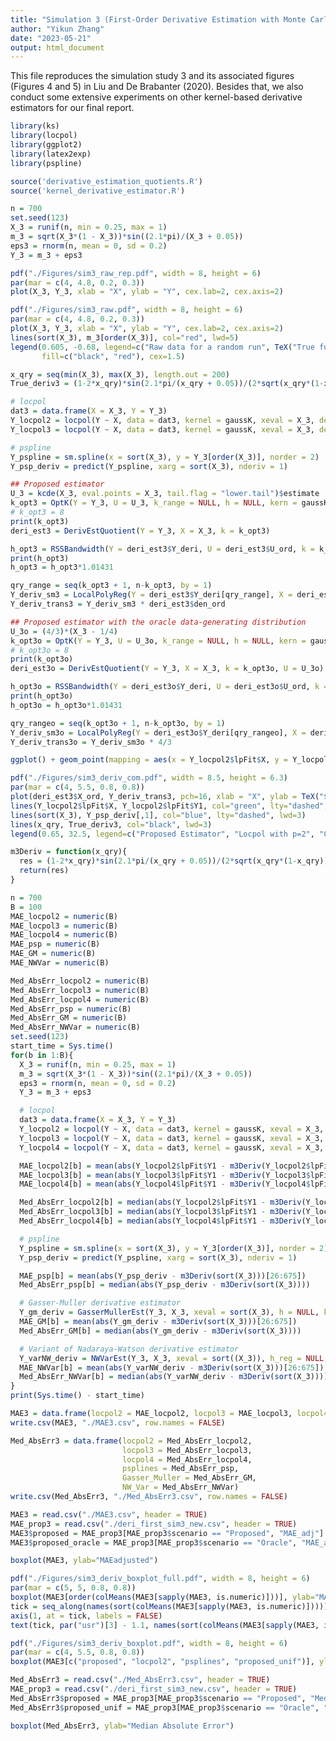 ```yaml
---
title: "Simulation 3 (First-Order Derivative Estimation with Monte Carlo Repeated Experiments)"
author: "Yikun Zhang"
date: "2023-05-21"
output: html_document
---
```


This file reproduces the simulation study 3 and its associated figures (Figures 4 and 5) in Liu and De Brabanter (2020). Besides that, we also conduct some extensive experiments on other kernel-based derivative estimators for our final report.

```r
library(ks)
library(locpol)
library(ggplot2)
library(latex2exp)
library(pspline)

source('derivative_estimation_quotients.R')
source('kernel_derivative_estimator.R')
```


```r
n = 700
set.seed(123)
X_3 = runif(n, min = 0.25, max = 1)
m_3 = sqrt(X_3*(1 - X_3))*sin((2.1*pi)/(X_3 + 0.05))
eps3 = rnorm(n, mean = 0, sd = 0.2)
Y_3 = m_3 + eps3

pdf("./Figures/sim3_raw_rep.pdf", width = 8, height = 6)
par(mar = c(4, 4.8, 0.2, 0.3))  
plot(X_3, Y_3, xlab = "X", ylab = "Y", cex.lab=2, cex.axis=2)
```

```r
pdf("./Figures/sim3_raw.pdf", width = 8, height = 6)
par(mar = c(4, 4.8, 0.2, 0.3))  
plot(X_3, Y_3, xlab = "X", ylab = "Y", cex.lab=2, cex.axis=2)
lines(sort(X_3), m_3[order(X_3)], col="red", lwd=5)
legend(0.605, -0.68, legend=c("Raw data for a random run", TeX("True function $m(X)$")),
       fill=c("black", "red"), cex=1.5)
```


```r
x_qry = seq(min(X_3), max(X_3), length.out = 200)
True_deriv3 = (1-2*x_qry)*sin(2.1*pi/(x_qry + 0.05))/(2*sqrt(x_qry*(1-x_qry))) - 2.1*pi*sqrt(x_qry*(1-x_qry))*cos(2.1*pi/(x_qry + 0.05))/((x_qry + 0.05)^2)

# locpol
dat3 = data.frame(X = X_3, Y = Y_3)
Y_locpol2 = locpol(Y ~ X, data = dat3, kernel = gaussK, xeval = X_3, deg = 2)
Y_locpol3 = locpol(Y ~ X, data = dat3, kernel = gaussK, xeval = X_3, deg = 3)

# pspline
Y_pspline = sm.spline(x = sort(X_3), y = Y_3[order(X_3)], norder = 2)
Y_psp_deriv = predict(Y_pspline, xarg = sort(X_3), nderiv = 1)

## Proposed estimator
U_3 = kcde(X_3, eval.points = X_3, tail.flag = "lower.tail")$estimate
k_opt3 = OptK(Y = Y_3, U = U_3, k_range = NULL, h = NULL, kern = gaussK)
# k_opt3 = 8
print(k_opt3)
deri_est3 = DerivEstQuotient(Y = Y_3, X = X_3, k = k_opt3)

h_opt3 = RSSBandwidth(Y = deri_est3$Y_deri, U = deri_est3$U_ord, k = k_opt3, h_range = seq(0.03, 0.07, by = 0.005), deg = 3)
print(h_opt3)
h_opt3 = h_opt3*1.01431

qry_range = seq(k_opt3 + 1, n-k_opt3, by = 1)
Y_deriv_sm3 = LocalPolyReg(Y = deri_est3$Y_deri[qry_range], X = deri_est3$U_ord[qry_range], xeval = deri_est3$U_ord, h = h_opt3, kern = gaussK, deg = 3, deriv_ord = 0)
Y_deriv_trans3 = Y_deriv_sm3 * deri_est3$den_ord

## Proposed estimator with the oracle data-generating distribution
U_3o = (4/3)*(X_3 - 1/4)
k_opt3o = OptK(Y = Y_3, U = U_3o, k_range = NULL, h = NULL, kern = gaussK)
# k_opt3o = 8
print(k_opt3o)
deri_est3o = DerivEstQuotient(Y = Y_3, X = X_3, k = k_opt3o, U = U_3o)

h_opt3o = RSSBandwidth(Y = deri_est3o$Y_deri, U = deri_est3o$U_ord, k = k_opt3o, h_range = seq(0.03, 0.07, by = 0.005), deg = 3)
print(h_opt3o)
h_opt3o = h_opt3o*1.01431

qry_rangeo = seq(k_opt3o + 1, n-k_opt3o, by = 1)
Y_deriv_sm3o = LocalPolyReg(Y = deri_est3o$Y_deri[qry_rangeo], X = deri_est3o$U_ord[qry_rangeo], xeval = deri_est3o$U_ord, h = h_opt3o, kern = gaussK, deg = 3, deriv_ord = 0)
Y_deriv_trans3o = Y_deriv_sm3o * 4/3

ggplot() + geom_point(mapping = aes(x = Y_locpol2$lpFit$X, y = Y_locpol2$lpFit$Y1), size = 1, color = "green") + geom_point(mapping = aes(x = sort(X_3), y = Y_psp_deriv[,1]), size = 1, color = "blue") + geom_point(mapping = aes(x = deri_est3$X_ord[qry_range], y = Y_deriv_trans3[qry_range]), size = 1, color = "red") + geom_point(mapping = aes(x = deri_est3o$X_ord[qry_rangeo], y = Y_deriv_trans3o[qry_rangeo]), size = 1, color = "orange") + geom_line(mapping = aes(x = x_qry, y = True_deriv3), color = "black", size = 1) + theme_bw(base_size = 22) + xlab("X") + ylab(TeX("$m'(x), \\hat{m}'(x)$"))
```

```r
pdf("./Figures/sim3_deriv_com.pdf", width = 8.5, height = 6.3)
par(mar = c(4, 5.5, 0.8, 0.8)) 
plot(deri_est3$X_ord, Y_deriv_trans3, pch=16, xlab = "X", ylab = TeX("$m'(X), \\hat{m}'(X)$"), col="red", cex.lab=2, cex.axis=2, cex=0.7, type="l", lty="dashed", lwd=4, ylim=range(-25:30))
lines(Y_locpol2$lpFit$X, Y_locpol2$lpFit$Y1, col="green", lty="dashed", lwd=3)
lines(sort(X_3), Y_psp_deriv[,1], col="blue", lty="dashed", lwd=3)
lines(x_qry, True_deriv3, col="black", lwd=3)
legend(0.65, 32.5, legend=c("Proposed Estimator", "Locpol with p=2", "Cubic psplines", "True derivative"), fill=c("red", "green", "blue", "black"), cex=1.5)
```

```r
m3Deriv = function(x_qry){
  res = (1-2*x_qry)*sin(2.1*pi/(x_qry + 0.05))/(2*sqrt(x_qry*(1-x_qry))) - 2.1*pi*sqrt(x_qry*(1-x_qry))*cos(2.1*pi/(x_qry + 0.05))/((x_qry + 0.05)^2)
  return(res)
}

n = 700
B = 100
MAE_locpol2 = numeric(B)
MAE_locpol3 = numeric(B)
MAE_locpol4 = numeric(B)
MAE_psp = numeric(B)
MAE_GM = numeric(B)
MAE_NWVar = numeric(B)

Med_AbsErr_locpol2 = numeric(B)
Med_AbsErr_locpol3 = numeric(B)
Med_AbsErr_locpol4 = numeric(B)
Med_AbsErr_psp = numeric(B)
Med_AbsErr_GM = numeric(B)
Med_AbsErr_NWVar = numeric(B)
set.seed(123)
start_time = Sys.time()
for(b in 1:B){
  X_3 = runif(n, min = 0.25, max = 1)
  m_3 = sqrt(X_3*(1 - X_3))*sin((2.1*pi)/(X_3 + 0.05))
  eps3 = rnorm(n, mean = 0, sd = 0.2)
  Y_3 = m_3 + eps3

  # locpol
  dat3 = data.frame(X = X_3, Y = Y_3)
  Y_locpol2 = locpol(Y ~ X, data = dat3, kernel = gaussK, xeval = X_3, deg = 2)
  Y_locpol3 = locpol(Y ~ X, data = dat3, kernel = gaussK, xeval = X_3, deg = 3)
  Y_locpol4 = locpol(Y ~ X, data = dat3, kernel = gaussK, xeval = X_3, deg = 4)

  MAE_locpol2[b] = mean(abs(Y_locpol2$lpFit$Y1 - m3Deriv(Y_locpol2$lpFit$X))[26:675])
  MAE_locpol3[b] = mean(abs(Y_locpol3$lpFit$Y1 - m3Deriv(Y_locpol3$lpFit$X))[26:675])
  MAE_locpol4[b] = mean(abs(Y_locpol4$lpFit$Y1 - m3Deriv(Y_locpol4$lpFit$X))[26:675])

  Med_AbsErr_locpol2[b] = median(abs(Y_locpol2$lpFit$Y1 - m3Deriv(Y_locpol2$lpFit$X)))
  Med_AbsErr_locpol3[b] = median(abs(Y_locpol3$lpFit$Y1 - m3Deriv(Y_locpol3$lpFit$X)))
  Med_AbsErr_locpol4[b] = median(abs(Y_locpol4$lpFit$Y1 - m3Deriv(Y_locpol4$lpFit$X)))

  # pspline
  Y_pspline = sm.spline(x = sort(X_3), y = Y_3[order(X_3)], norder = 2)
  Y_psp_deriv = predict(Y_pspline, xarg = sort(X_3), nderiv = 1)

  MAE_psp[b] = mean(abs(Y_psp_deriv - m3Deriv(sort(X_3)))[26:675])
  Med_AbsErr_psp[b] = median(abs(Y_psp_deriv - m3Deriv(sort(X_3))))

  # Gasser-Muller derivative estimator
  Y_gm_deriv = GasserMullerEst(Y_3, X_3, xeval = sort(X_3), h = NULL, kern = gaussK, deriv_ord = 1)
  MAE_GM[b] = mean(abs(Y_gm_deriv - m3Deriv(sort(X_3)))[26:675])
  Med_AbsErr_GM[b] = median(abs(Y_gm_deriv - m3Deriv(sort(X_3))))

  # Variant of Nadaraya-Watson derivative estimator
  Y_varNW_deriv = NWVarEst(Y_3, X_3, xeval = sort((X_3)), h_reg = NULL, h_den = NULL, kern = gaussDeriv, deriv_ord = 1)
  MAE_NWVar[b] = mean(abs(Y_varNW_deriv - m3Deriv(sort(X_3)))[26:675])
  Med_AbsErr_NWVar[b] = median(abs(Y_varNW_deriv - m3Deriv(sort(X_3))))
}
print(Sys.time() - start_time)

MAE3 = data.frame(locpol2 = MAE_locpol2, locpol3 = MAE_locpol3, locpol4 = MAE_locpol4, psplines = MAE_psp, Gasser_Muller = MAE_GM, NW_Var = MAE_NWVar)
write.csv(MAE3, "./MAE3.csv", row.names = FALSE)

Med_AbsErr3 = data.frame(locpol2 = Med_AbsErr_locpol2,
                         locpol3 = Med_AbsErr_locpol3,
                         locpol4 = Med_AbsErr_locpol4,
                         psplines = Med_AbsErr_psp,
                         Gasser_Muller = Med_AbsErr_GM,
                         NW_Var = Med_AbsErr_NWVar)
write.csv(Med_AbsErr3, "./Med_AbsErr3.csv", row.names = FALSE)
```

```r
MAE3 = read.csv("./MAE3.csv", header = TRUE)
MAE_prop3 = read.csv("./deri_first_sim3_new.csv", header = TRUE)
MAE3$proposed = MAE_prop3[MAE_prop3$scenario == "Proposed", "MAE_adj"]
MAE3$proposed_oracle = MAE_prop3[MAE_prop3$scenario == "Oracle", "MAE_adj"]

boxplot(MAE3, ylab="MAEadjusted")
```

```r
pdf("./Figures/sim3_deriv_boxplot_full.pdf", width = 8, height = 6)
par(mar = c(5, 5, 0.8, 0.8))
boxplot(MAE3[order(colMeans(MAE3[sapply(MAE3, is.numeric)]))], ylab="MAEadjusted", cex.axis=1.6, cex.lab=1.7, col = NULL, varwidth = TRUE, boxlwd = 2, xaxt = "n")
tick = seq_along(names(sort(colMeans(MAE3[sapply(MAE3, is.numeric)]))))
axis(1, at = tick, labels = FALSE)
text(tick, par("usr")[3] - 1.1, names(sort(colMeans(MAE3[sapply(MAE3, is.numeric)]))), srt = 45, xpd = TRUE)
```


```r
pdf("./Figures/sim3_deriv_boxplot.pdf", width = 8, height = 6)
par(mar = c(4, 5.5, 0.8, 0.8)) 
boxplot(MAE3[c("proposed", "locpol2", "psplines", "proposed_unif")], ylab="MAEadjusted", cex.axis=1.6, cex.lab=1.7, col = NULL, varwidth = TRUE, boxlwd = 3)
```

```r
Med_AbsErr3 = read.csv("./Med_AbsErr3.csv", header = TRUE)
MAE_prop3 = read.csv("./deri_first_sim3_new.csv", header = TRUE)
Med_AbsErr3$proposed = MAE_prop3[MAE_prop3$scenario == "Proposed", "Med_Abs_Err"]
Med_AbsErr3$proposed_unif = MAE_prop3[MAE_prop3$scenario == "Oracle", "Med_Abs_Err"]

boxplot(Med_AbsErr3, ylab="Median Absolute Error")
```

